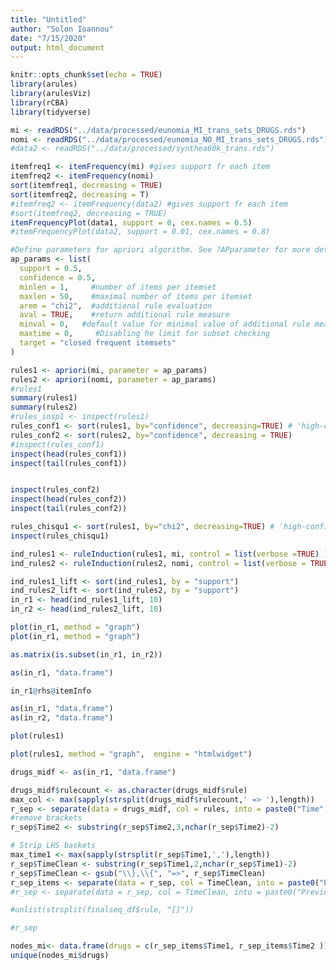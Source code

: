 ```yaml
---
title: "Untitled"
author: "Solon Ioannou"
date: "7/15/2020"
output: html_document
---
```


```r
knitr::opts_chunk$set(echo = TRUE)
library(arules)
library(arulesViz)
library(rCBA)
library(tidyverse)
```

```r
mi <- readRDS("../data/processed/eunomia_MI_trans_sets_DRUGS.rds")
nomi <- readRDS("../data/processed/eunomia_NO_MI_trans_sets_DRUGS.rds")
#data2 <- readRDS("../data/processed/synthea60k_trans.rds")
```

```r
itemfreq1 <- itemFrequency(mi) #gives support fr each item
itemfreq2 <- itemFrequency(nomi)
sort(itemfreq1, decreasing = TRUE)
sort(itemfreq2, decreasing = T)
#itemfreq2 <- itemFrequency(data2) #gives support fr each item
#sort(itemfreq2, decreasing = TRUE)
itemFrequencyPlot(data1, support = 0, cex.names = 0.5)
#itemFrequencyPlot(data2, support = 0.01, cex.names = 0.8)
```

```r
#Define parameters for apriori algorithm. See ?APparameter for more details
ap_params <- list(
  support = 0.5, 
  confidence = 0.5, 
  minlen = 1,     #number of items per itemset
  maxlen = 50,    #maximal number of items per itemset 
  arem = "chi2",  #additional rule evaluation
  aval = TRUE,    #return additional rule measure
  minval = 0,   #default value for minimal value of additional rule measure
  maxtime = 0,     #Disabling he limit for subset checking
  target = "closed frequent itemsets"
)

```


```r
rules1 <- apriori(mi, parameter = ap_params)
rules2 <- apriori(nomi, parameter = ap_params)
#rules1
summary(rules1)
summary(rules2)
#rules_insp1 <- inspect(rules1)
rules_conf1 <- sort(rules1, by="confidence", decreasing=TRUE) # 'high-confidence' rules.
rules_conf2 <- sort(rules2, by="confidence", decreasing = TRUE)
#inspect(rules_conf1)
inspect(head(rules_conf1))
inspect(tail(rules_conf1))


inspect(rules_conf2)
inspect(head(rules_conf2))
inspect(tail(rules_conf2))

rules_chisqu1 <- sort(rules1, by="chi2", decreasing=TRUE) # 'high-confidence' rules.
inspect(rules_chisqu1)
```

```r
ind_rules1 <- ruleInduction(rules1, mi, control = list(verbose =TRUE) ) 
ind_rules2 <- ruleInduction(rules2, nomi, control = list(verbose = TRUE))

ind_rules1_lift <- sort(ind_rules1, by = "support")
ind_rules2_lift <- sort(ind_rules2, by = "support")
in_r1 <- head(ind_rules1_lift, 10)
in_r2 <- head(ind_rules2_lift, 10)

plot(in_r1, method = "graph")
plot(in_r1, method = "graph")

as.matrix(is.subset(in_r1, in_r2))

as(in_r1, "data.frame")

in_r1@rhs@itemInfo

as(in_r1, "data.frame")
as(in_r2, "data.frame")
```


```r
plot(rules1)
```

```r
plot(rules1, method = "graph",  engine = "htmlwidget")
```

```r
drugs_midf <- as(in_r1, "data.frame")

drugs_midf$rulecount <- as.character(drugs_midf$rule)
max_col <- max(sapply(strsplit(drugs_midf$rulecount,' => '),length))
r_sep <- separate(data = drugs_midf, col = rules, into = paste0("Time",1:max_col), sep = " =>")
#remove brackets
r_sep$Time2 <- substring(r_sep$Time2,3,nchar(r_sep$Time2)-2)

# Strip LHS baskets
max_time1 <- max(sapply(strsplit(r_sep$Time1,','),length))
r_sep$TimeClean <- substring(r_sep$Time1,2,nchar(r_sep$Time1)-2)
r_sep$TimeClean <- gsub("\\},\\{", "=>", r_sep$TimeClean)
r_sep_items <- separate(data = r_sep, col = TimeClean, into = paste0("Previous_Items",1:max_time1), sep = " =>")
#r_sep <- separate(data = r_sep, col = TimeClean, into = paste0("Previous_items",1:max_time1), sep = " => ")

#unlist(strsplit(finalseq_df$rule, "[]"))

#r_sep
```



```r
nodes_mi<- data.frame(drugs = c(r_sep_items$Time1, r_sep_items$Time2 ))
unique(nodes_mi$drugs)

```



